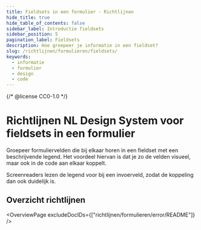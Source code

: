 ```yaml
---
title: Fieldsets in een formulier · Richtlijnen
hide_title: true
hide_table_of_contents: false
sidebar_label: Introductie fieldsets
sidebar_position: 5
pagination_label: Fieldsets
description: Hoe groepeer je informatie in een fieldset?
slug: /richtlijnen/formulieren/fieldsets/
keywords:
  - informatie
  - formulier
  - design
  - code
---
```


{/* @license CC0-1.0 */}


# Richtlijnen NL Design System voor fieldsets in een formulier

Groepeer formuliervelden die bij elkaar horen in een fieldset met een beschrijvende legend.
Het voordeel hiervan is dat je zo de velden visueel, maar ook in de code aan elkaar koppelt.

Screenreaders lezen de legend voor bij een invoerveld, zodat de koppeling dan ook duidelijk is.

## Overzicht richtlijnen

<OverviewPage excludeDocIDs={["richtlijnen/formulieren/error/README"]} />

<FooterInfo />

